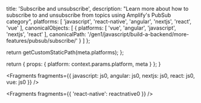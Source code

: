 
  title: 'Subscribe and unsubscribe',
  description: "Learn more about how to subscribe to and unsubscribe from topics using Amplify's PubSub category",
  platforms: [
    'javascript',
    'react-native',
    'angular',
    'nextjs',
    'react',
    'vue'
  ],
  canonicalObjects: [
    {
      platforms: [
        'vue',
        'angular',
        'javascript',
        'nextjs',
        'react'
      ],
      canonicalPath: '/gen1/javascript/build-a-backend/more-features/pubsub/subscribe/'
    }
  ]
};

  return getCustomStaticPath(meta.platforms);
};

  return {
    props: {
      platform: context.params.platform,
      meta
    }
  };
}


<Fragments
  fragments={{
    javascript: js0,
    angular: js0,
    nextjs: js0,
    react: js0,
    vue: js0
  }}
/>


<Fragments fragments={{ 'react-native': reactnative0 }} />
